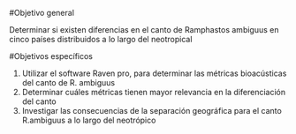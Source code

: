 








#Objetivo general





Determinar si existen diferencias en el canto de Ramphastos ambiguus en cinco países distribuidos a lo largo del neotropical 










#Objetivos específicos




1. Utilizar el software Raven pro, para determinar las métricas bioacústicas del canto de R. ambiguus 
2. Determinar cuáles métricas tienen mayor relevancia en la diferenciación del canto
3. Investigar las consecuencias de la separación geográfica para el canto R.ambiguus a lo largo del neotrópico